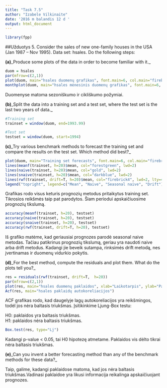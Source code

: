 ```yaml
---
title: "Task 7.5"
author: "Izabele Vilkinaite"
date: '2016 m balandis 12 d '
output: html_document
---
```


```r
library(fpp)
```

##Užduotys
5. Consider the sales of new one-family houses in the USA (Jan 1987 –
Nov 1995). Data set: hsales. Do the following steps:

**(a)**_Produce some plots of the data in order to become familiar with it._

```r
duom = hsales
par(mfrow=c(2,1))
plot(duom, main="hsales duomenų grafikas", font.main=6, col.main="firebrick4", xlab="Laikotarpis", ylab="Duomenys")
monthplot(duom, main="hsales mėnesinis duomenų grafikas", font.main=6, col.main="firebrick4", xlab="Laikotarpis", ylab="Duomenys")
```
Duomenyse matoma sezoniškumo ir cikliškumo požymiai.

**(b)**_Split the data into a training set and a test set, where the test set is the last two years of data._

```r
#Training set
trainset = window(duom, end=1993.99)

#Test set
testset = window(duom, start=1994)
```

**(c)**_Try various benchmark methods to forecast the training set and compare the results on the test set. Which method did best?_

```r
plot(duom, main="Training set forecasts", font.main=6, col.main="firebrick4", xlab="Laikotarpis", ylab="Duomenys")
lines(meanf(trainset, h=20)$mean, col="forestgreen", lwd=2)
lines(naive(trainset, h=20)$mean, col="gold", lwd=2)
lines(snaive(trainset, h=20)$mean, col="darkblue", lwd=2)
lines(rwf(trainset, drift=T, h=20)$mean, col="firebrick4", lwd=2, lty=4)
legend("topright", legend=c("Mean", "Naive", "Seasonal naive", "Drift"), col=c("forestgreen", "gold", "darkblue", "firebrick4"), lwd=2, cex = 0.5)
```

Grafikas rodo visus keturis prognozių metodus pritaikytus training set. Tikrosios reikšmės taip pat parodytos. Šiam periodui apskaičiuosime prognozių tikslumą.

```r
accuracy(meanf(trainset, h=20), testset)
accuracy(naive(trainset, h=20), testset)
accuracy(snaive(trainset, h=20), testset)
accuracy(rwf(trainset, drift=T, h=20), testset)
```

Iš grafiko matėme, kad geriausiai prognozes parodė seasonal naive metodas. Tačiau patikrinus prognozių tikslumą, geriau yra naudoti naive arba drift metodus. Kadangi jie beveik sutampa, rinksimės drift metodą, nes įvertinamas ir duomenų vidurkio pokytis.
 
**(d)**_For the best method, compute the residuals and plot them. What do the plots tell you?_

```r
res = residuals(rwf(trainset, drift=T,  h=20))
par(mfrow=c(2,1))
plot(res, main="hsales duomenų paklaidos", xlab="Laikotarpis", ylab="Paklaidos")
Acf(res, main="hsales paklaidų autokoreliacijos")
```

ACF grafikas rodo, kad daugelyje lagų autokoreliacijos yra reikšmingos, todėl jos nėra baltasis triukšmas. Įsitikinkime Ljung-Box testu:

H0: paklaidos yra baltasis triukšmas.  
H1: paklaidos nėra baltasis triukšmas.

```r
Box.test(res, type="Lj")
```

Kadangi p-value < 0.05, tai H0 hipotezę atmetame. Paklaidos vis dėlto tikrai nėra baltasis triukšmas. 

**(e)**_Can you invent a better forecasting method than any of the benchmark methods for these data?_

Taip, galime, kadangi paklaidose matoma, kad jos nėra baltasis triukšmas.Vadinasi paklaidoe yra likusi informacija reikalinga apskaičiuojant prognozes.  
